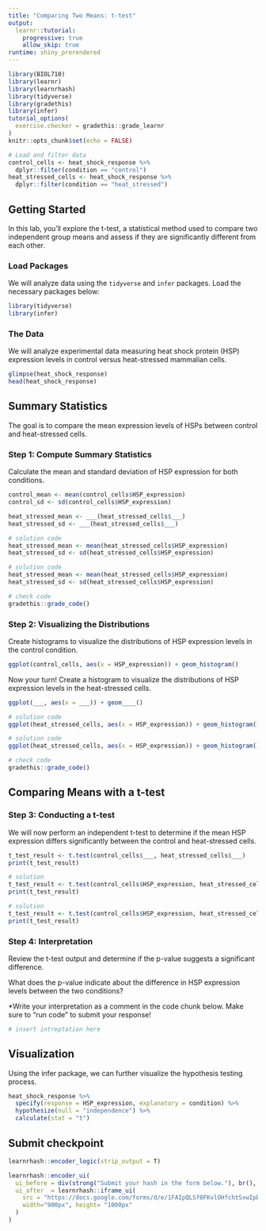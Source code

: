 ```yaml
---
title: "Comparing Two Means: t-test"
output: 
  learnr::tutorial:
    progressive: true
    allow_skip: true
runtime: shiny_prerendered
---
```


```r
library(BIOL710)
library(learnr)
library(learnrhash)
library(tidyverse)
library(gradethis)
library(infer)
tutorial_options(
  exercise.checker = gradethis::grade_learnr
)
knitr::opts_chunk$set(echo = FALSE)

# Load and filter data
control_cells <- heat_shock_response %>%
  dplyr::filter(condition == "control")
heat_stressed_cells <- heat_shock_response %>%
  dplyr::filter(condition == "heat_stressed")
```

## Getting Started

In this lab, you'll explore the t-test, a statistical method used to compare two independent group means and assess if they are significantly different from each other.

### Load Packages

We will analyze data using the `tidyverse` and `infer` packages. Load the necessary packages below:

```r
library(tidyverse)
library(infer)
```

### The Data

We will analyze experimental data measuring heat shock protein (HSP) expression levels in control versus heat-stressed mammalian cells.

```r
glimpse(heat_shock_response)
head(heat_shock_response)
```

## Summary Statistics

The goal is to compare the mean expression levels of HSPs between control and heat-stressed cells.

### Step 1: Compute Summary Statistics

Calculate the mean and standard deviation of HSP expression for both conditions.

```r
control_mean <- mean(control_cells$HSP_expression)
control_sd <- sd(control_cells$HSP_expression)
```


```r
heat_stressed_mean <- ___(heat_stressed_cells$___)
heat_stressed_sd <- ___(heat_stressed_cells$___)
```

```r
# solution code
heat_stressed_mean <- mean(heat_stressed_cells$HSP_expression)
heat_stressed_sd <- sd(heat_stressed_cells$HSP_expression)
```

```r
# solution code
heat_stressed_mean <- mean(heat_stressed_cells$HSP_expression)
heat_stressed_sd <- sd(heat_stressed_cells$HSP_expression)
```

```r
# check code
gradethis::grade_code()
```

### Step 2: Visualizing the Distributions

Create histograms to visualize the distributions of HSP expression levels in the control condition.

```r
ggplot(control_cells, aes(x = HSP_expression)) + geom_histogram()
```

Now your turn! Create a histogram to visualize the distributions of HSP expression levels in the heat-stressed cells.

```r
ggplot(___, aes(x = ___)) + geom____()
```

```r
# solution code
ggplot(heat_stressed_cells, aes(x = HSP_expression)) + geom_histogram()
```

```r
# solution code
ggplot(heat_stressed_cells, aes(x = HSP_expression)) + geom_histogram()
```

```r
# check code
gradethis::grade_code()
```

## Comparing Means with a t-test

### Step 3: Conducting a t-test

We will now perform an independent t-test to determine if the mean HSP expression differs significantly between the control and heat-stressed cells.

```r
t_test_result <- t.test(control_cells$___, heat_stressed_cells$___)
print(t_test_result)
```

```r
# solution
t_test_result <- t.test(control_cells$HSP_expression, heat_stressed_cells$HSP_expression)
print(t_test_result)
```

```r
# solution
t_test_result <- t.test(control_cells$HSP_expression, heat_stressed_cells$HSP_expression)
print(t_test_result)
```

### Step 4: Interpretation

Review the t-test output and determine if the p-value suggests a significant difference.

What does the p-value indicate about the difference in HSP expression levels between the two conditions?

*Write your interpretation as a comment in the code chunk below. Make sure to "run code" to submit your response!

```r
# insert intreptation here
```

## Visualization

Using the infer package, we can further visualize the hypothesis testing process.

```r
heat_shock_response %>%
  specify(response = HSP_expression, explanatory = condition) %>%
  hypothesize(null = "independence") %>%
  calculate(stat = "t")
```

## Submit checkpoint

```r
learnrhash::encoder_logic(strip_output = T)
```

```r
learnrhash::encoder_ui(
  ui_before = div(strong("Submit your hash in the form below."), br(), br()),
  ui_after  = learnrhash::iframe_ui(
    src = "https://docs.google.com/forms/d/e/1FAIpQLSf0FKvlOHfchtSxwIpD9Jo65sDlTjeokodsO1vP64rLcVYZ2A/viewform?usp=header",
    width="900px", height= "1000px"
  )
)
```


